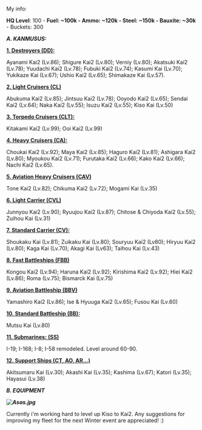 



<p class="MsoNormal">My info:</p>

<p class="MsoNormal">'''HQ Level''': 100 - '''Fuel: ~100k - Ammo: ~120k - Steel: ~150k - Bauxite: ~30k''' - Buckets: 300</p>

<p class="MsoNormal">'''''A. KANMUSUS:'''''</p>

<p class="MsoNormal">'''<u>1. Destroyers (DD):</u>'''</p>

<p class="MsoNormal">Ayanami Kai2 (Lv.86); Shigure Kai2 (Lv.80); Verniy (Lv.80); Akatsuki Kai2 (Lv.78); Yuudachi Kai2 (Lv.78); Fubuki Kai2 (Lv.74); Kasumi Kai (Lv.70); Yukikaze Kai (Lv.67); Ushio Kai2 (Lv.65); Shimakaze Kai (Lv.57).</p>

<p class="MsoNormal">'''<u>2. Light Cruisers (CL)</u>'''</p>

<p class="MsoNormal">Abukuma Kai2 (Lv.85); Jintsuu Kai2 (Lv.78); Ooyodo Kai2 (Lv.65); Sendai Kai2 (Lv.64); Naka Kai2 (Lv.55); Isuzu Kai2 (Lv.55); Kiso Kai (Lv.50)</p>

<p class="MsoNormal">'''<u>3. Torpedo Cruisers (CLT):</u>'''</p>

<p class="MsoNormal">Kitakami Kai2 (Lv.99); Ooi Kai2 (Lv.99)</p>

<p class="MsoNormal">'''<u>4. Heavy Cruisers (CA):</u>'''</p>

<p class="MsoNormal">Choukai Kai2 (Lv.92); Maya Kai2 (Lv.85); Haguro Kai2 (Lv.81); Ashigara Kai2 (Lv.80); Myoukou Kai2 (Lv.71); Furutaka Kai2 (Lv.66); Kako Kai2 (Lv.66); Nachi Kai2 (Lv.65).</p>

<p class="MsoNormal">'''<u>5. Aviation Heavy Cruisers (CAV)</u>'''</p>

<p class="MsoNormal">Tone Kai2 (Lv.82); Chikuma Kai2 (Lv.72); Mogami Kai (Lv.35)</p>

<p class="MsoNormal">'''<u>6. Light Carrier (CVL)</u>'''</p>

<p class="MsoNormal">Junnyou Kai2 (Lv.90); Ryuujou Kai2 (Lv.87); Chitose & Chiyoda Kai2 (Lv.55); Zuihou Kai (Lv.31)</p>

<p class="MsoNormal">'''<u>7. Standard Carrier (CV):</u>'''</p>

<p class="MsoNormal">Shoukaku Kai (Lv.81); Zuikaku Kai (Lv.80); Souryuu Kai2 (Lv80); Hiryuu Kai2 (Lv.80); Kaga Kai (Lv.70); Akagi Kai (Lv63); Taihou Kai (Lv.43)</p>

<p class="MsoNormal">'''<u>8. Fast Battleships (FBB)</u>'''</p>

<p class="MsoNormal">Kongou Kai2 (Lv.94); Haruna Kai2 (Lv.92); Kirishima Kai2 (Lv.92); Hiei Kai2 (Lv.86); Roma (Lv.75); Bismarck Kai (Lv.75)</p>

<p class="MsoNormal">'''<u>9. Aviation Battleship (BBV)</u>'''</p>

<p class="MsoNormal">Yamashiro Kai2 (Lv.86); Ise & Hyuuga Kai2 (Lv.65); Fusou Kai (Lv.60)</p>

<p class="MsoNormal">'''<u>10. Standard Battleship (BB):</u>'''</p>

<p class="MsoNormal">Mutsu Kai (Lv.80)</p>

<p class="MsoNormal">'''<u>11. Submarines: (SS)</u>'''</p>

<p class="MsoNormal">I-19; I-168; I-8; I-58 remodeled. Level around 60-90.</p>

<p class="MsoNormal">'''<u>12. Support Ships (CT, AO, AR…)</u>'''</p>

<p class="MsoNormal">Akitsumaru Kai (Lv.30); Akashi Kai (Lv.35); Kashima (Lv.67); Katori (Lv.35); Hayasui (Lv.38)</p>

<p class="MsoNormal">'''''B. EQUIPMENT'''''</p>

<p class="MsoNormal">'''''[[File:Asas.jpg|left]]'''''</p>

<p class="MsoNormal">Currently i'm working hard to level up Kiso to Kai2. Any suggestions for improving my fleet for the next Winter event are appreciated! :)</p>

<p class="MsoNormal">
</p><ac_metadata title="Improvement suggestions for next Winter Event."> </ac_metadata>